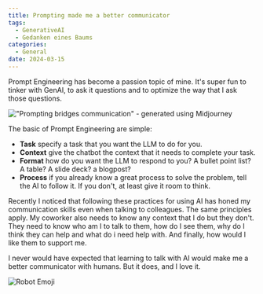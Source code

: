 ```yaml
---
title: Prompting made me a better communicator
tags:
  - GenerativeAI
  - Gedanken eines Baums
categories:
  - General
date: 2024-03-15
---
```


Prompt Engineering has become a passion topic of mine. It's super fun to tinker with GenAI, to ask it questions and to optimize the way that I ask those questions.

!["Prompting bridges communication" - generated using Midjourney](/images/genai/prompt-bridge.png)

The basic of Prompt Engineering are simple:

- **Task** specify a task that you want the LLM to do for you.
- **Context** give the chatbot the context that it needs to complete your task.
- **Format** how do you want the LLM to respond to you? A bullet point list? A table? A slide deck? a blogpost?
- **Process** if you already know a great process to solve the problem, tell the AI to follow it. If you don't, at least give it room to think.

Recently I noticed that following these practices for using AI has honed my communication skills even when talking to colleagues. The same principles apply. My coworker also needs to know any context that I do but they don't. They need to know who am I to talk to them, how do I see them, why do I think they can help and what do i need help with. And finally, how would I like them to support me.

I never would have expected that learning to talk with AI would make me a better communicator with humans. But it does, and I love it.

![Robot Emoji](/images/emojis/robot.png)
